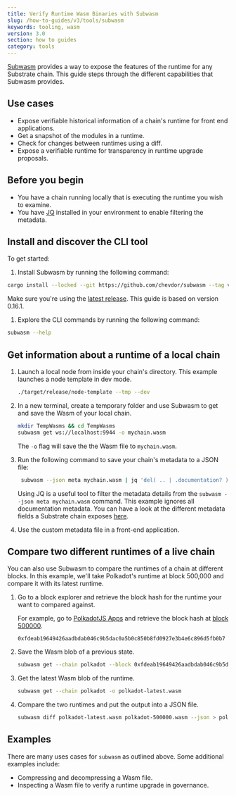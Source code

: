 ```yaml
---
title: Verify Runtime Wasm Binaries with Subwasm
slug: /how-to-guides/v3/tools/subwasm
keywords: tooling, wasm
version: 3.0 
section: how to guides
category: tools
---
```


[Subwasm](https://github.com/chevdor/subwasm) provides a way to expose the features of the runtime for any Substrate chain. 
This guide steps through the different capabilities that Subwasm provides. 

## Use cases

- Expose verifiable historical information of a chain's runtime for front end applications.
- Get a snapshot of the modules in a runtime.
- Check for changes between runtimes using a diff.
- Expose a verifiable runtime for transparency in runtime upgrade proposals.

## Before you begin

- You have a chain running locally that is executing the runtime you wish to examine. 
- You have [JQ](https://stedolan.github.io/jq/download/) installed in your environment to enable filtering the metadata.

## Install and discover the CLI tool

To get started:
1. Install Subwasm by running the following command:

```bash
cargo install --locked --git https://github.com/chevdor/subwasm --tag v0.16.1
```
Make sure you're using the [latest release](https://github.com/chevdor/subwasm/releases). 
This guide is based on version 0.16.1. 

1. Explore the CLI commands by running the following command:

```bash
subwasm --help
```

## Get information about a runtime of a local chain

1. Launch a local node from inside your chain's directory. 
   This example launches a node template in dev mode.
   
    ```bash
    ./target/release/node-template --tmp --dev
    ```

1. In a new terminal, create a temporary folder and use Subwasm to get and save the Wasm of your local chain.

    ```bash
    mkdir TempWasms && cd TempWasms
    subwasm get ws://localhost:9944 -o mychain.wasm
    ```
    The `-o` flag will save the the Wasm file to `mychain.wasm`.

1. Run the following command to save your chain's metadata to a JSON file:

   ```bash
    subwasm --json meta mychain.wasm | jq 'del( .. | .documentation? )' > mychain-metadata.json
   ```

   Using JQ is a useful tool to filter the metadata details from the `subwasm --json meta mychain.wasm` command.
   This example ignores all documentation metadata.
   You can have a look at the different metadata fields a Substrate chain exposes [here](https://polkadot.js.org/docs/substrate).

1. Use the custom metadata file in a front-end application. 

## Compare two different runtimes of a live chain

You can also use Subwasm to compare the runtimes of a chain at different blocks. 
In this example, we'll take Polkadot's runtime at block 500,000 and compare it with its latest runtime.

1. Go to a block explorer and retrieve the block hash for the runtime your want to compared against.

    For example, go to [PolkadotJS Apps](https://polkadot.js.org/apps/?rpc=wss%3A%2F%2Frpc.polkadot.io#/explorer) and retrieve the block hash at [block 500000](https://polkadot.js.org/apps/?rpc=wss%3A%2F%2Frpc.polkadot.io#/explorer/query/500000).

    `0xfdeab19649426aadbdab046c9b5dac0a5b0c850b8fd0927e3b4e6c896d5fb0b7`

1. Save the Wasm blob of a previous state.

    ```bash
    subwasm get --chain polkadot --block 0xfdeab19649426aadbdab046c9b5dac0a5b0c850b8fd0927e3b4e6c896d5fb0b7 -o polkadot-500000.wasm
    ```

1. Get the latest Wasm blob of the runtime.

    ```bash
    subwasm get --chain polkadot -o polkadot-latest.wasm 
    ```

1. Compare the two runtimes and put the output into a JSON file.

    ```bash
    subwasm diff polkadot-latest.wasm polkadot-500000.wasm --json > polkadot-wasm-diff.json
    ```

## Examples 

There are many uses cases for `subwasm` as outlined above.
Some additional examples include:
- Compressing and decompressing a Wasm file.
- Inspecting a Wasm file to verify a runtime upgrade in governance.
